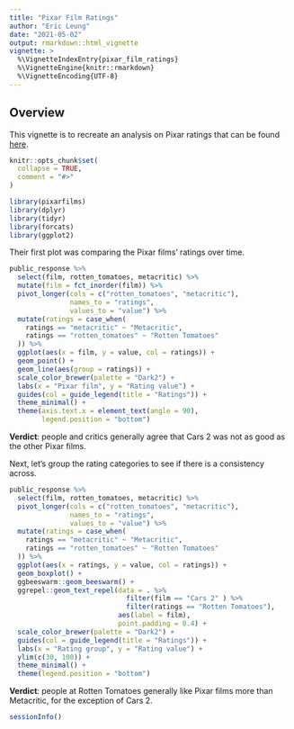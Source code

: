 ```yaml
---
title: "Pixar Film Ratings"
author: "Eric Leung"
date: "2021-05-02"
output: rmarkdown::html_vignette
vignette: >
  %\VignetteIndexEntry{pixar_film_ratings}
  %\VignetteEngine{knitr::rmarkdown}
  %\VignetteEncoding{UTF-8}
---
```


## Overview

This vignette is to recreate an analysis on Pixar ratings that can be found
[here](https://pierrecom.github.io/Pixars%20Movies.html).


```r
knitr::opts_chunk$set(
  collapse = TRUE,
  comment = "#>"
)
```


```r
library(pixarfilms)
library(dplyr)
library(tidyr)
library(forcats)
library(ggplot2)
```


Their first plot was comparing the Pixar films' ratings over time.

```r
public_response %>%
  select(film, rotten_tomatoes, metacritic) %>%
  mutate(film = fct_inorder(film)) %>%
  pivot_longer(cols = c("rotten_tomatoes", "metacritic"),
               names_to = "ratings",
               values_to = "value") %>%
  mutate(ratings = case_when(
    ratings == "metacritic" ~ "Metacritic",
    ratings == "rotten_tomatoes" ~ "Rotten Tomatoes"
  )) %>%
  ggplot(aes(x = film, y = value, col = ratings)) +
  geom_point() +
  geom_line(aes(group = ratings)) +
  scale_color_brewer(palette = "Dark2") +
  labs(x = "Pixar film", y = "Rating value") +
  guides(col = guide_legend(title = "Ratings")) +
  theme_minimal() +
  theme(axis.text.x = element_text(angle = 90),
        legend.position = "bottom") 
```


**Verdict**: people and critics generally agree that Cars 2 was not as good as
the other Pixar films.

Next, let's group the rating categories to see if there is a consistency across.

```r
public_response %>%
  select(film, rotten_tomatoes, metacritic) %>%
  pivot_longer(cols = c("rotten_tomatoes", "metacritic"),
               names_to = "ratings",
               values_to = "value") %>%
  mutate(ratings = case_when(
    ratings == "metacritic" ~ "Metacritic",
    ratings == "rotten_tomatoes" ~ "Rotten Tomatoes"
  )) %>%
  ggplot(aes(x = ratings, y = value, col = ratings)) +
  geom_boxplot() +
  ggbeeswarm::geom_beeswarm() +
  ggrepel::geom_text_repel(data = . %>%
                             filter(film == "Cars 2" ) %>%
                             filter(ratings == "Rotten Tomatoes"),
                           aes(label = film),
                           point.padding = 0.4) +
  scale_color_brewer(palette = "Dark2") +
  guides(col = guide_legend(title = "Ratings")) +
  labs(x = "Rating group", y = "Rating value") +
  ylim(c(30, 100)) +
  theme_minimal() +
  theme(legend.position = "bottom") 
```


**Verdict**: people at Rotten Tomatoes generally like Pixar films more than
Metacritic, for the exception of Cars 2.


```r
sessionInfo()
```

